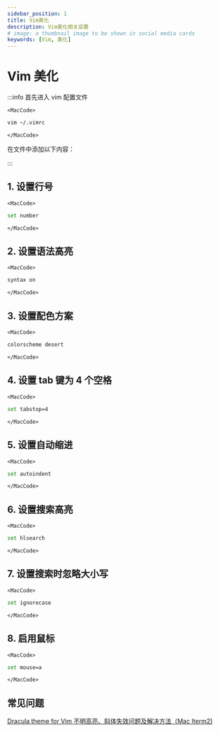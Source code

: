 ```yaml
---
sidebar_position: 1
title: Vim美化
description: Vim美化相关设置
# image: a thumbnail image to be shown in social media cards
keywords: [Vim, 美化]
---
```



# Vim 美化

:::info
首先进入 vim 配置文件

```mdx-code-block
<MacCode>
```

```bash
vim ~/.vimrc
```

```mdx-code-block
</MacCode>
```

在文件中添加以下内容：

:::

## 1. 设置行号

```mdx-code-block
<MacCode>
```

```bash
set number
```

```mdx-code-block
</MacCode>
```

## 2. 设置语法高亮

```mdx-code-block
<MacCode>
```

```bash
syntax on
```

```mdx-code-block
</MacCode>
```

## 3. 设置配色方案

```mdx-code-block
<MacCode>
```

```bash
colorscheme desert
```

```mdx-code-block
</MacCode>
```

## 4. 设置 tab 键为 4 个空格

```mdx-code-block
<MacCode>
```

```bash
set tabstop=4
```

```mdx-code-block
</MacCode>
```

## 5. 设置自动缩进

```mdx-code-block
<MacCode>
```

```bash
set autoindent
```

```mdx-code-block
</MacCode>
```

## 6. 设置搜索高亮

```mdx-code-block
<MacCode>
```

```bash
set hlsearch
```

```mdx-code-block
</MacCode>
```

## 7. 设置搜索时忽略大小写

```mdx-code-block
<MacCode>
```

```bash
set ignorecase
```

```mdx-code-block
</MacCode>
```

## 8. 启用鼠标

```mdx-code-block
<MacCode>
```

```bash
set mouse=a
```

```mdx-code-block
</MacCode>
```

## 常见问题

[Dracula theme for Vim 不明高亮、斜体失效问题及解决方法（Mac Iterm2)](https://zhuanlan.zhihu.com/p/308340400)

